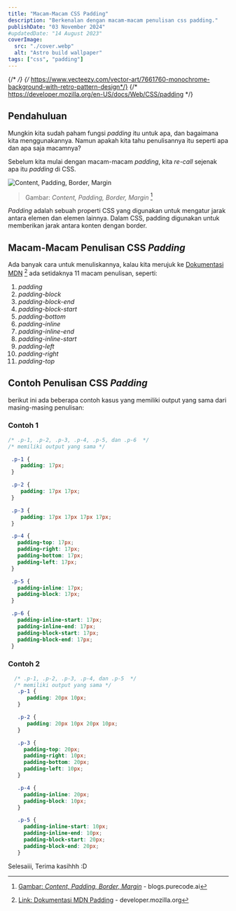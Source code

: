 ```yaml
---
title: "Macam-Macam CSS Padding"
description: "Berkenalan dengan macam-macam penulisan css padding."
publishDate: "03 November 2024"
#updatedDate: "14 August 2023"
coverImage:
  src: "./cover.webp"
  alt: "Astro build wallpaper"
tags: ["css", "padding"]
---
```


{/*  */}
{/*  https://www.vecteezy.com/vector-art/7661760-monochrome-background-with-retro-pattern-design*/}
{/* https://developer.mozilla.org/en-US/docs/Web/CSS/padding */}

## Pendahuluan
Mungkin kita sudah paham fungsi *padding* itu untuk apa, dan bagaimana kita menggunakannya. Namun apakah kita tahu penulisannya itu seperti apa dan apa saja macamnya?

Sebelum kita mulai dengan macam-macam *padding*, kita *re-call* sejenak apa itu *padding* di CSS.

 ![_Content, Padding, Border, Margin_](./elements.webp "Content, Padding, Border, Margin")
 > Gambar: _Content, Padding, Border, Margin_ [^image-elements]

*Padding* adalah sebuah properti CSS yang digunakan untuk mengatur jarak antara elemen dan elemen lainnya. Dalam CSS, padding digunakan untuk memberikan jarak antara konten dengan border.


## Macam-Macam Penulisan CSS *Padding*
Ada banyak cara untuk menuliskannya, kalau kita merujuk ke [Dokumentasi MDN](https://developer.mozilla.org/en-US/docs/Web/CSS/padding/) [^link-doc-mdn-padding] ada setidaknya 11 macam penulisan, seperti:
 1. *padding*
 1. *padding-block*
 1. *padding-block-end*
 1. *padding-block-start*
 1. *padding-bottom*
 1. *padding-inline*
 1. *padding-inline-end*
 1. *padding-inline-start*
 1. *padding-left*
 1. *padding-right*
 1. *padding-top*

 ## Contoh Penulisan CSS *Padding*
 berikut ini ada beberapa contoh kasus yang memiliki output yang sama dari masing-masing penulisan:

 ### Contoh 1
   ```css
   /* .p-1, .p-2, .p-3, .p-4, .p-5, dan .p-6  */
   /* memiliki output yang sama */

    .p-1 {
       padding: 17px;
    }

    .p-2 {
       padding: 17px 17px;
    }

    .p-3 {
       padding: 17px 17px 17px 17px;
    }

    .p-4 {
      padding-top: 17px;
      padding-right: 17px;
      padding-bottom: 17px;
      padding-left: 17px;
    }

    .p-5 {
      padding-inline: 17px;
      padding-block: 17px;
    }

    .p-6 {
      padding-inline-start: 17px;
      padding-inline-end: 17px;
      padding-block-start: 17px;
      padding-block-end: 17px;
    }

   ```

 ### Contoh 2
 ```css
   /* .p-1, .p-2, .p-3, .p-4, dan .p-5  */
   /* memiliki output yang sama */
    .p-1 {
       padding: 20px 10px;
    }

    .p-2 {
       padding: 20px 10px 20px 10px;
    }

    .p-3 {
      padding-top: 20px;
      padding-right: 10px;
      padding-bottom: 20px;
      padding-left: 10px;
    }

    .p-4 {
      padding-inline: 20px;
      padding-block: 10px;
    }

    .p-5 {
      padding-inline-start: 10px;
      padding-inline-end: 10px;
      padding-block-start: 20px;
      padding-block-end: 20px;
    }

   ```

Selesaiii, Terima kasihhh :D

[^image-elements]: [Gambar: _Content, Padding, Border, Margin_](https://blogs.purecode.ai/blogs/css-padding/) - blogs.purecode.ai
[^link-doc-mdn-padding]: [Link: Dokumentasi MDN Padding](https://developer.mozilla.org/en-US/docs/Web/CSS/padding/) - developer.mozilla.org

